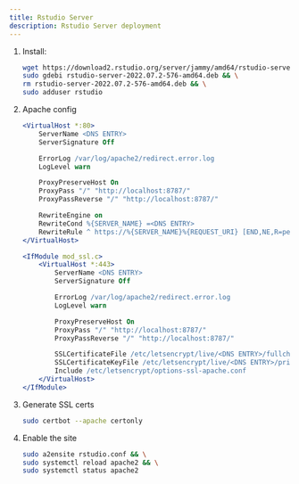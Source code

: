 ```yaml
---
title: Rstudio Server
description: Rstudio Server deployment
---
```


1. Install:

    ```bash
    wget https://download2.rstudio.org/server/jammy/amd64/rstudio-server-2022.07.2-576-amd64.deb && \
    sudo gdebi rstudio-server-2022.07.2-576-amd64.deb && \
    rm rstudio-server-2022.07.2-576-amd64.deb && \
    sudo adduser rstudio
    ```

1. Apache config

    ```apache
    <VirtualHost *:80>
        ServerName <DNS ENTRY>
        ServerSignature Off

        ErrorLog /var/log/apache2/redirect.error.log
        LogLevel warn

        ProxyPreserveHost On
        ProxyPass "/" "http://localhost:8787/"
        ProxyPassReverse "/" "http://localhost:8787/"

        RewriteEngine on
        RewriteCond %{SERVER_NAME} =<DNS ENTRY>
        RewriteRule ^ https://%{SERVER_NAME}%{REQUEST_URI} [END,NE,R=permanent]
    </VirtualHost>

    <IfModule mod_ssl.c>
        <VirtualHost *:443>
            ServerName <DNS ENTRY>
            ServerSignature Off

            ErrorLog /var/log/apache2/redirect.error.log
            LogLevel warn

            ProxyPreserveHost On
            ProxyPass "/" "http://localhost:8787/"
            ProxyPassReverse "/" "http://localhost:8787/"

            SSLCertificateFile /etc/letsencrypt/live/<DNS ENTRY>/fullchain.pem
            SSLCertificateKeyFile /etc/letsencrypt/live/<DNS ENTRY>/privkey.pem
            Include /etc/letsencrypt/options-ssl-apache.conf
        </VirtualHost>
    </IfModule>
    ```

1. Generate SSL certs

    ```bash
    sudo certbot --apache certonly
    ```

1. Enable the site

    ```bash
    sudo a2ensite rstudio.conf && \
    sudo systemctl reload apache2 && \
    sudo systemctl status apache2
    ```
